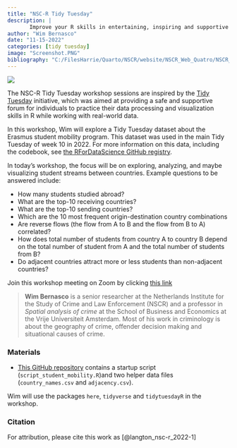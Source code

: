 ```yaml
---
title: "NSC-R Tidy Tuesday"
description: |
       Improve your R skills in entertaining, inspiring and supportive sessions moderated by your own colleagues.
author: "Wim Bernasco"
date: "11-15-2022"
categories: [tidy tuesday]
image: "Screenshot.PNG"
bibliography: "C:/FilesHarrie/Quarto/NSCR/website/NSCR_Web_Quatro/NSCR_Blog_Quarto/references/references.bib"
---
```


![](Screenshot.PNG)

The NSC-R Tidy Tuesday workshop sessions are inspired by the [Tidy Tuesday](https://www.tidytuesday.com/) initiative, which was aimed at providing a safe and supportive forum for individuals to practice their data processing and visualization skills in R while working with real-world data.

In this workshop, Wim will explore a Tidy Tuesday dataset about the Erasmus student mobility program. This dataset was used in the main Tidy Tuesday of week 10 in 2022. For more information on this data, including the codebook, see [the RForDataScience GitHub registry](https://github.com/rfordatascience/tidytuesday/blob/master/data/2022/2022-03-08/readme.md).

In today's workshop, the focus will be on exploring, analyzing, and maybe visualizing student streams between countries. Example questions to be answered include:

-   How many students studied abroad?
-   What are the top-10 receiving countries?
-   What are the top-10 sending countries?
-   Which are the 10 most frequent origin-destination country combinations
-   Are reverse flows (the flow from A to B and the flow from B to A) correlated?
-   How does total number of students from country A to country B depend on the total number of student from A and the total number of students from B?
-   Do adjacent countries attract more or less students than non-adjacent countries?

Join this workshop meeting on Zoom by clicking [this link](https://us02web.zoom.us/j/88577136907?pwd=bmVIVjJ5RElCNG9FM3BBazdBS1U4dz09)

> **Wim Bernasco** is a senior researcher at the Netherlands Institute for the Study of Crime and Law Enforcement (NSCR) and a professor in *Spatial analysis of crime* at the School of Business and Economics at the Vrije Universiteit Amsterdam. Most of his work in criminology is about the geography of crime, offender decision making and situational causes of crime.

### Materials

-   [This GitHub repository](https://github.com/bernasco/NSC-R_tidy_tuesday_20221115) contains a startup script (`script_student_mobility.R`)and two helper data files (`country_names.csv` and `adjacency.csv`).

Wim will use the packages `here`, `tidyverse` and `tidytuesdayR` in the workshop.

### Citation

For attribution, please cite this work as [@langton_nsc-r_2022-1]
